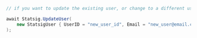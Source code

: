 ```csharp
// if you want to update the existing user, or change to a different user, call UpdateUser. The API makes a network request to fetch values for the new user.

await Statsig.UpdateUser(
    new StatsigUser { UserID = "new_user_id", Email = "new_user@email.com" },
);
```

